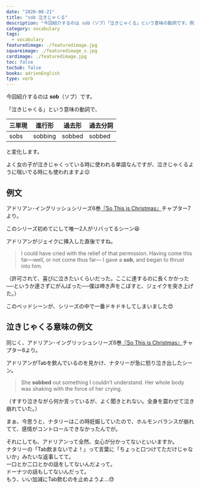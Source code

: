 ```yaml
---
date: "2020-08-21"
title: "sob 泣きじゃくる"
description: "今回紹介するのは sob（ソブ）「泣きじゃくる」という意味の動詞です。例文は、アドリアン･イングリッシュシリーズ6巻『So This is Christmas』より"
category: vocabulary
tags:
  - vocabulary
featuredimage: ./featuredimage.jpg
squareimage: ./featuredimage_s.jpg
cardimage: ./featuredimage.jpg
toc: false
tocSub: false
books: adrienEnglish
type: verb
---
```



今回紹介するのは __sob__（ソブ）です。  

「泣きじゃくる」という意味の動詞で、

|三単現|進行形|過去形|過去分詞|
|---|---|---|---|
|sobs|sobbing|sobbed|sobbed|

と変化します。

よく女の子が泣きじゃくっている時に使われる単語なんですが、泣きじゃくるように喘いでる時にも使われますよ😉

<VocabularySeriesMoan current="sob" />

## 例文

アドリアン･イングリッシュシリーズ6巻[『So This is Christmas』](https://www.amazon.co.jp/dp/B077ZGFZ7S?tag=muchimemo-22)チャプター7より。

このシリーズ初めてにして唯一2人がリバってるシーン😆

アドリアンがジェイクに挿入した直後ですね。

<Blockquote book srcBook="soThisIsChristmas" lang="en" chapter="7">
I could have cried with the relief of that permission. Having come this far—well, or not come thus far— I gave a <strong>sob</strong>, and began to thrust into him.
</Blockquote>

<p className="translation">（許可されて、喜びに泣きたいくらいだった。ここに達するのに長くかかった──というか達さずにがんばった──僕は呻き声をこぼすと、ジェイクを突き上げた。）</p>

このベッドシーンが、シリーズの中で一番ドキドキしてしまいました😍

## 泣きじゃくる意味の例文

同じく、アドリアン･イングリッシュシリーズ6巻[『So This is Christmas』](https://www.amazon.co.jp/dp/B077ZGFZ7S?tag=muchimemo-22)チャプター6より。

アドリアンがTabを飲んでいるのを見かけ、ナタリーが急に怒り泣き出したシーン。

<Blockquote book srcBook="soThisIsChristmas" lang="en" chapter="6">
She <strong>sobbed</strong> out something I couldn’t understand. Her whole body was shaking with the force of her crying.
</Blockquote>

<p className="translation">（すすり泣きながら何か言っているが、よく聞きとれない。全身を震わせて泣き崩れていた。）</p>

まぁ、今思うと、ナタリーはこの時妊娠していたので、ホルモンバランスが崩れてて、感情がコントロールできなかったんでが。

それにしても、アドリアンって全然、女心が分かってないといいますか。  
ナタリーの「Tab飲まないでよ！」って言葉に「ちょっと口つけてただけじゃないか」みたいな返事してて。  
一口とか二口とかの話をしてないんだよって。  
ドーナツの話もしてないんだって。  
もう、いい加減にTab飲むのを止めようよ…😓

<VocabularyFooter book="soThisIsChristmas" />
